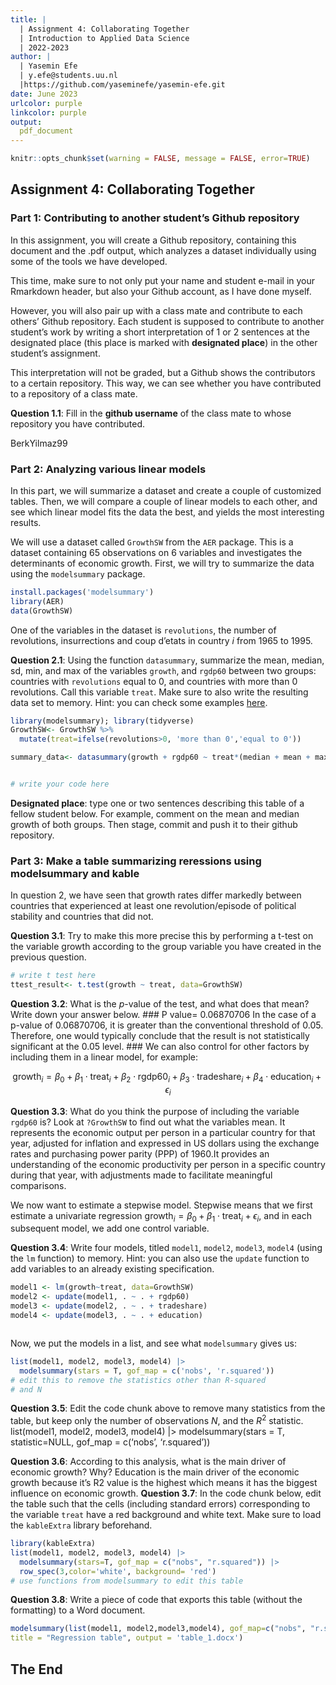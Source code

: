 ```yaml
---
title: | 
  | Assignment 4: Collaborating Together
  | Introduction to Applied Data Science
  | 2022-2023
author: |
  | Yasemin Efe
  | y.efe@students.uu.nl
  |https://github.com/yaseminefe/yasemin-efe.git
date: June 2023
urlcolor: purple
linkcolor: purple
output: 
  pdf_document
---
```


```r
knitr::opts_chunk$set(warning = FALSE, message = FALSE, error=TRUE)
```

## Assignment 4: Collaborating Together 

### Part 1: Contributing to another student's Github repository

In this assignment, you will create a Github repository, containing this document and the .pdf output, which analyzes a dataset individually using some of the tools we have developed. 

This time, make sure to not only put your name and student e-mail in your Rmarkdown header, but also your Github account, as I have done myself. 

However, you will also pair up with a class mate and contribute to each others' Github repository. Each student is supposed to contribute to another student's work by writing a short interpretation of 1 or 2 sentences at the designated place (this place is marked with **designated place**) in the other student's assignment. 

This interpretation will not be graded, but a Github shows the contributors to a certain repository. This way, we can see whether you have contributed to a repository of a class mate. 

**Question 1.1**: Fill in the __github username__ of the class mate to whose repository you have contributed. 

BerkYilmaz99

### Part 2: Analyzing various linear models

In this part, we will summarize a dataset and create a couple of customized tables. Then, we will compare a couple of linear models to each other, and see which linear model fits the data the best, and yields the most interesting results.

We will use a dataset called `GrowthSW` from the `AER` package. This is a dataset containing 65 observations on 6 variables and investigates the determinants of economic growth. First, we will try to summarize the data using the `modelsummary` package. 

```r
install.packages('modelsummary')
library(AER)
data(GrowthSW)
```

One of the variables in the dataset is `revolutions`, the number of revolutions, insurrections and coup d'etats in country $i$ from 1965 to 1995.

**Question 2.1**: Using the function `datasummary`, summarize the mean, median, sd, min, and max of the variables `growth`, and `rgdp60` between two groups: countries with `revolutions` equal to 0, and countries with more than 0 revolutions. Call this variable `treat`. Make sure to also write the resulting data set to memory. Hint: you can check some examples [here](https://vincentarelbundock.github.io/modelsummary/articles/datasummary.html#datasummary).

```r

library(modelsummary); library(tidyverse)
GrowthSW<- GrowthSW %>%
  mutate(treat=ifelse(revolutions>0, 'more than 0','equal to 0'))

summary_data<- datasummary(growth + rgdp60 ~ treat*(median + mean + max + min + sd), data=GrowthSW)


# write your code here
```

**Designated place**: type one or two sentences describing this table of a fellow student below. For example, comment on the mean and median growth of both groups. Then stage, commit and push it to their github repository. 


### Part 3: Make a table summarizing reressions using modelsummary and kable

In question 2, we have seen that growth rates differ markedly between countries that experienced at least one revolution/episode of political stability and countries that did not. 

**Question 3.1**: Try to make this more precise this by performing a t-test on the variable growth according to the group variable you have created in the previous question. 

```r
# write t test here
ttest_result<- t.test(growth ~ treat, data=GrowthSW)
```

**Question 3.2**: What is the $p$-value of the test, and what does that mean? Write down your answer below.
###
P value= 0.06870706
In the case of a p-value of 0.06870706, it is greater than the conventional threshold of 0.05. Therefore, one would typically conclude that the result is not statistically significant at the 0.05 level. 
###
We can also control for other factors by including them in a linear model, for example:

$$
\text{growth}_i = \beta_0 + \beta_1 \cdot \text{treat}_i + \beta_2 \cdot \text{rgdp60}_i + \beta_3 \cdot \text{tradeshare}_i + \beta_4 \cdot \text{education}_i + \epsilon_i
$$

**Question 3.3**: What do you think the purpose of including the variable `rgdp60` is? Look at `?GrowthSW` to find out what the variables mean. 
It represents the economic output per person in a particular country for that year, adjusted for inflation and expressed in US dollars using the exchange rates and purchasing power parity (PPP) of 1960.It provides an understanding of the economic productivity per person in a specific country during that year, with adjustments made to facilitate meaningful comparisons.

We now want to estimate a stepwise model. Stepwise means that we first estimate a univariate regression $\text{growth}_i = \beta_0 + \beta_1 \cdot \text{treat}_i + \epsilon_i$, and in each subsequent model, we add one control variable. 

**Question 3.4**: Write four models, titled `model1`, `model2`, `model3`, `model4` (using the `lm` function) to memory. Hint: you can also use the `update` function to add variables to an already existing specification.

```r
model1 <- lm(growth~treat, data=GrowthSW)
model2 <- update(model1, . ~ . + rgdp60)
model3 <- update(model2, . ~ . + tradeshare)
model4 <- update(model3, . ~ . + education)



```

Now, we put the models in a list, and see what `modelsummary` gives us:

```r
list(model1, model2, model3, model4) |>
  modelsummary(stars = T, gof_map = c('nobs', 'r.squared'))
# edit this to remove the statistics other than R-squared
# and N


```

**Question 3.5**: Edit the code chunk above to remove many statistics from the table, but keep only the number of observations $N$, and the $R^2$ statistic. 
list(model1, model2, model3, model4) |>
  modelsummary(stars = T, statistic=NULL, gof_map = c('nobs', 'r.squared'))

**Question 3.6**: According to this analysis, what is the main driver of economic growth? Why?
Education is the main driver of the economic growth because it's R2 value is the highest which means it has the biggest influence on economic growth.
**Question 3.7**: In the code chunk below, edit the table such that the cells (including standard errors) corresponding to the variable `treat` have a red background and white text. Make sure to load the `kableExtra` library beforehand.

```r
library(kableExtra)
list(model1, model2, model3, model4) |>
  modelsummary(stars=T, gof_map = c("nobs", "r.squared")) |>
  row_spec(3,color='white', background= 'red')
# use functions from modelsummary to edit this table
```

**Question 3.8**: Write a piece of code that exports this table (without the formatting) to a Word document. 

```r

modelsummary(list(model1, model2,model3,model4), gof_map=c("nobs", "r.squared"),
title = "Regression table", output = 'table_1.docx')
```

## The End

